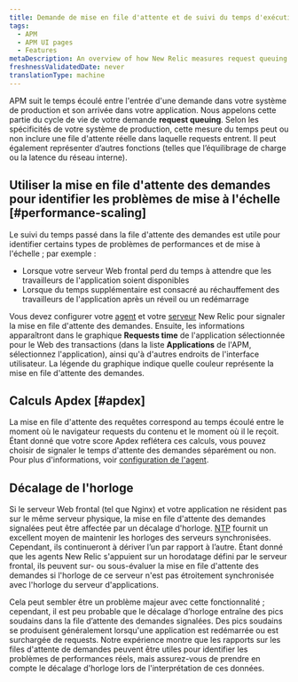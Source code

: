 ```yaml
---
title: Demande de mise en file d'attente et de suivi du temps d'exécution du frontend
tags:
  - APM
  - APM UI pages
  - Features
metaDescription: An overview of how New Relic measures request queuing and time spent in frontend web servers and load balancers.
freshnessValidatedDate: never
translationType: machine
---
```


APM suit le temps écoulé entre l&apos;entrée d&apos;une demande dans votre système de production et son arrivée dans votre application. Nous appelons cette partie du cycle de vie de votre demande <DNT>**request queuing**</DNT>. Selon les spécificités de votre système de production, cette mesure du temps peut ou non inclure une file d&apos;attente réelle dans laquelle requests entrent. Il peut également représenter d’autres fonctions (telles que l’équilibrage de charge ou la latence du réseau interne).

## Utiliser la mise en file d&apos;attente des demandes pour identifier les problèmes de mise à l&apos;échelle [#performance-scaling]

Le suivi du temps passé dans la file d&apos;attente des demandes est utile pour identifier certains types de problèmes de performances et de mise à l&apos;échelle ; par exemple :

* Lorsque votre serveur Web frontal perd du temps à attendre que les travailleurs de l&apos;application soient disponibles
* Lorsque du temps supplémentaire est consacré au réchauffement des travailleurs de l&apos;application après un réveil ou un redémarrage

Vous devez configurer votre [agent](/docs/features/configuring-request-queue-reporting) et votre [serveur](/docs/features/request-queue-server-configuration-examples) New Relic pour signaler la mise en file d&apos;attente des demandes. Ensuite, les informations apparaîtront dans le graphique <DNT>**Requests time**</DNT> de l&apos;application sélectionnée pour le Web des transactions (dans la liste <DNT>**Applications**</DNT> de l&apos;APM, sélectionnez l&apos;application), ainsi qu&apos;à d&apos;autres endroits de l&apos;interface utilisateur. La légende du graphique indique quelle couleur représente la mise en file d&apos;attente des demandes.

## Calculs Apdex [#apdex]

La mise en file d&apos;attente des requêtes correspond au temps écoulé entre le moment où le navigateur requests du contenu et le moment où il le reçoit. Étant donné que votre score Apdex reflétera ces calculs, vous pouvez choisir de signaler le temps d&apos;attente des demandes séparément ou non. Pour plus d&apos;informations, voir [configuration de l&apos;agent](/docs/features/configuring-request-queue-reporting).

## Décalage de l&apos;horloge

Si le serveur Web frontal (tel que Nginx) et votre application ne résident pas sur le même serveur physique, la mise en file d&apos;attente des demandes signalées peut être affectée par un décalage d&apos;horloge. [NTP](http://www.ntp.org/ "Le lien s'ouvre dans une nouvelle fenêtre") fournit un excellent moyen de maintenir les horloges des serveurs synchronisées. Cependant, ils continueront à dériver l’un par rapport à l’autre. Étant donné que les agents New Relic s&apos;appuient sur un horodatage défini par le serveur frontal, ils peuvent sur- ou sous-évaluer la mise en file d&apos;attente des demandes si l&apos;horloge de ce serveur n&apos;est pas étroitement synchronisée avec l&apos;horloge du serveur d&apos;applications.

Cela peut sembler être un problème majeur avec cette fonctionnalité ; cependant, il est peu probable que le décalage d’horloge entraîne des pics soudains dans la file d’attente des demandes signalées. Des pics soudains se produisent généralement lorsqu&apos;une application est redémarrée ou est surchargée de requests. Notre expérience montre que les rapports sur les files d&apos;attente de demandes peuvent être utiles pour identifier les problèmes de performances réels, mais assurez-vous de prendre en compte le décalage d&apos;horloge lors de l&apos;interprétation de ces données.